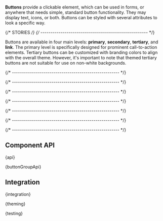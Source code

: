 

<Meta of={ButtonStories} />

<StoryHeading of={ButtonStories.Basic} hidden></StoryHeading>

<Banner of={ButtonStories} />

<Lead>**Buttons** provide a clickable element, which can be used in forms, or anywhere that needs simple, standard button
  functionality. They may display text, icons, or both. Buttons can be styled with several attributes to look a specific
  way.</Lead>

<Canvas of={ButtonStories.Basic} sourceState="shown" />

<PlaygroundBar of={ButtonStories.Basic}></PlaygroundBar>

{/* STORIES */}
{/* ------------------------------------------------------ */}

<StoryHeading of={ButtonStories.Variants}></StoryHeading>

Buttons are available in four main levels: **primary**, **secondary**, **tertiary**, and **link**. The primary level is specifically designed for prominent call-to-action elements.
Tertiary buttons can be customized with branding colors to align with the overall theme. However, it's important to note that themed tertiary buttons
are not suitable for use on non-white backgrounds.

<Canvas of={ButtonStories.Variants} />

{/* ------------------------------------------------------ */}

<StoryHeading of={ButtonStories.States}></StoryHeading>

<Canvas of={ButtonStories.States} />

{/* ------------------------------------------------------ */}

<StoryHeading of={ButtonStories.AlertButtons}></StoryHeading>

<Canvas of={ButtonStories.AlertButtons} />

{/* ------------------------------------------------------ */}

<StoryHeading of={ButtonStories.SquareButtons}></StoryHeading>

<Canvas of={ButtonStories.SquareButtons} />

{/* ------------------------------------------------------ */}

<StoryHeading of={ButtonStories.ButtonGroup}></StoryHeading>

<Canvas of={ButtonStories.ButtonGroup} />

{/* ------------------------------------------------------ */}

<StoryHeading of={ButtonStories.Link}></StoryHeading>

<Canvas of={ButtonStories.Link} />

{/* ------------------------------------------------------ */}

<StoryHeading of={ButtonStories.NativeButton}></StoryHeading>

<Canvas of={ButtonStories.NativeButton} />

{/* ------------------------------------------------------ */}

<StoryHeading of={ButtonStories.NativeLink}></StoryHeading>

<Canvas of={ButtonStories.NativeLink} />

## Component API


<Markdown>{api}</Markdown>


<Markdown>{buttonGroupApi}</Markdown>

## Integration


<Markdown>{integration}</Markdown>


<Markdown>{theming}</Markdown>


<Markdown>{testing}</Markdown>

<Footer />
